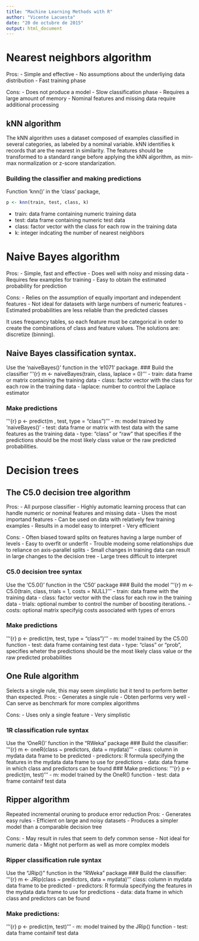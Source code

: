 ```yaml
---
title: "Machine Learning Methods with R"
author: "Vicente Lacuesta"
date: "20 de octubre de 2015"
output: html_document
---
```

# Nearest neighbors algorithm
Pros:
- Simple and effective
- No assumptions about the underliying data distribution
- Fast training phase

Cons:
- Does not produce a model
- Slow classification phase
- Requires a large amount of memory
- Nominal features and missing data require additional processing

## kNN algorithm
The kNN algorithm uses a dataset composed of examples classified
in several categories, as labeled by a nominal variable. kNN identifies k
records that are the nearest in similarity.
The features should be transformed to a standard range before applying the kNN algorithm, as min-max normalization or z-score standarization.

### Building the classifier and making predictions
Function 'knn()' in the 'class' package,
```r
p <- knn(train, test, class, k)
```
- train: data frame containing numeric training data
- test: data frame containing numeric test data
- class: factor vector with the class for each row in the training data
- k: integer indcating the number of nearest neighbors


# Naive Bayes algorithm
Pros:
- Simple, fast and effective
- Does well with noisy and missing data
- Requires few examples for training
- Easy to obtain the estimated probability for prediction

Cons:
- Relies on the assumption of equally important and independent features
- Not ideal for datasets with large numbers of numeric features
- Estimated probabilities are less reliable than the predicted classes

It uses frequency tables, so each feature must be categorical in order to create the combinations of class and feature values. The solutions are: discretize (binning).

## Naive Bayes classification syntax.
Use the 'naiveBayes()' function in the 'e1071' package.
### Build the classifier
'''{r}
m <- naiveBayes(train, class, laplace = 0)
'''
- train: data frame or matrix containing the training data
- class: factor vector with the class for each row in the training data
- laplace: number to control the Laplace estimator

### Make predictions
'''{r}
p <- predict(m , test, type = "class")
'''
- m: model trained by 'naiveBayes()'
- test: data frame or matrix with test data with the same features as the training data
- type: "class" or "raw" that specifies if the predictions should be the most likely class value or the raw predicted probabilities.

# Decision trees
## The C5.0 decision tree algorithm
Pros:
- All purpose classifier
- Highly automatic learning process that can handle numeric or nominal features and missing data
- Uses the most importand features
- Can be used on data with relatively few training examples
- Results in a model easy to interpret
- Very efficient

Cons:
- Often biased toward splits on features having a large number of levels
- Easy to overfit or underfit
- Trouble modeing some relationships due to reliance on axis-parallel splits
- Small changes in training data can result in large changes to the decision tree
- Large trees difficult to interpret

### C5.0 decision tree syntax
Use the 'C5.0()' function in the 'C50' package
### Build the model
'''{r}
m <- C5.0(train, class, trials = 1, costs = NULL)
'''
- train: data frame with the training data
- class: factor vector with the class for each row in the training data
- trials: optional number to control the number of boosting iterations.
- costs: optional matrix specifyig costs associated with types of errors

### Make predictions
'''{r}
p <- predict(m, test, type = "class")
'''
- m: model trained by the C5.0() function
- test: data frame containing test data
- type: "class" or "prob", specifies wheter the predictions should be the most likely class value or the raw predicted probabilities


## One Rule algorithm
Selects a single rule, this may seem simplistic but it tend to perform better than expected.
Pros:
- Generates a single rule
- Obten performs very well
- Can serve as benchmark for more complex algorithms

Cons:
- Uses only a single feature
- Very simplistic

### 1R classification rule syntax
Use the 'OneR()' function in the "RWeka" package
### Build the classifier:
'''{r}
m <- oneR(class ~ predictors, data = mydata)
'''
- class: column in mydata data frame to be predicted
- predictors: R formula specifying the features in the mydata data frame to use for predictions
- data: data frame in which class and predictors can be found
### Make predictions:
'''{r}
p <- predict(m, test)
'''
- m: model trained by the OneR() function
- test: data frame containif test data


## Ripper algorithm
Repeated incremental oruning to produce error reduction
Pros:
- Generates easy rules
- Efficient on large and noisy datasets
- Produces a simpler model than a comparable decision tree

Cons:
- May result in rules that seem to defy common sense
- Not ideal for numeric data
- Might not perform as well as more complex models

### Ripper classification rule syntax
Use the "JRip()" function in the "RWeka" package
### Build the classifier:
'''{r}
m <- JRip(class ~ predictors, data = mydata)
'''
 class: column in mydata data frame to be predicted
- predictors: R formula specifying the features in the mydata data frame to use for predictions
- data: data frame in which class and predictors can be found

### Make predictions:
'''{r}
p <- predict(m, test)
'''
- m: model trained by the JRip() function
- test: data frame containif test data

